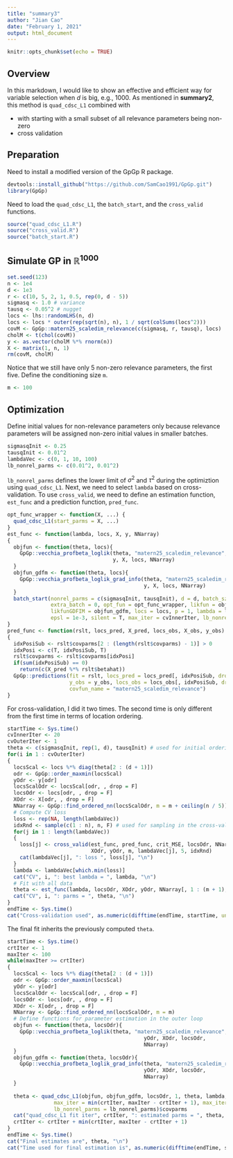 ```yaml
---
title: "summary3"
author: "Jian Cao"
date: "February 1, 2021"
output: html_document
---
```


```r
knitr::opts_chunk$set(echo = TRUE)
```

## Overview

In this markdown, I would like to show an effective and efficient way for variable selection when $d$ is big, e.g., $1000$. As mentioned in **summary2**, this method is `quad_cdsc_L1` combined with

* with starting with a small subset of all relevance parameters being non-zero 
* cross validation 

## Preparation
Need to install a modified version of the GpGp R package.
```r
devtools::install_github("https://github.com/SamCao1991/GpGp.git")
library(GpGp)
```
Need to load the `quad_cdsc_L1`, the `batch_start`, and the `cross_valid` functions.
```r
source("quad_cdsc_L1.R")
source("cross_valid.R")
source("batch_start.R")
```
## Simulate GP in $\mathbb{R}^{1000}$
```r
set.seed(123)
n <- 1e4
d <- 1e3
r <- c(10, 5, 2, 1, 0.5, rep(0, d - 5))
sigmasq <- 1.0 # variance
tausq <- 0.05^2 # nugget
locs <- lhs::randomLHS(n, d)
locs <- locs * outer(rep(sqrt(n), n), 1 / sqrt(colSums(locs^2)))
covM <- GpGp::matern25_scaledim_relevance(c(sigmasq, r, tausq), locs)
cholM <- t(chol(covM))
y <- as.vector(cholM %*% rnorm(n))
X <- matrix(1, n, 1)
rm(covM, cholM)
```
Notice that we still have only 5 non-zero relevance parameters, the first five. Define the conditioning size `m`.
```r
m <- 100
```

## Optimization 
Define initial values for non-relevance parameters only because relevance parameters will be assigned non-zero initial values in smaller batches.
```r
sigmasqInit <- 0.25
tausqInit <- 0.01^2
lambdaVec <- c(0, 1, 10, 100)
lb_nonrel_parms <- c(0.01^2, 0.01^2) 
```
`lb_nonrel_parms` defines the lower limit of $\sigma^2$ and $\tau^2$ during the optimiztion using `quad_cdsc_L1`. Next, we need to select `lambda` based on cross-validation. To use `cross_valid`, we need to define an estimation function, `est_func` and a prediction function, `pred_func`.
```r
opt_func_wrapper <- function(X, ...) {
  quad_cdsc_L1(start_parms = X, ...)
}
est_func <- function(lambda, locs, X, y, NNarray)
{
  objfun <- function(theta, locs){
    GpGp::vecchia_profbeta_loglik(theta, "matern25_scaledim_relevance",
                                  y, X, locs, NNarray)
  }
  objfun_gdfm <- function(theta, locs){
    GpGp::vecchia_profbeta_loglik_grad_info(theta, "matern25_scaledim_relevance",
                                            y, X, locs, NNarray)
  }
  batch_start(nonrel_parms = c(sigmasqInit, tausqInit), d = d, batch_sz = 20, 
              extra_batch = 0, opt_fun = opt_func_wrapper, likfun = objfun, 
              likfunGDFIM = objfun_gdfm, locs = locs, p = 1, lambda = lambda, 
              epsl = 1e-3, silent = T, max_iter = cvInnerIter, lb_nonrel_parms = lb_nonrel_parms)
}
pred_func <- function(rslt, locs_pred, X_pred, locs_obs, X_obs, y_obs)
{
  idxPosiSub <- rslt$covparms[2 : (length(rslt$covparms) - 1)] > 0
  idxPosi <- c(T, idxPosiSub, T)
  rslt$covparms <- rslt$covparms[idxPosi]
  if(sum(idxPosiSub) == 0)
    return(c(X_pred %*% rslt$betahat))
  GpGp::predictions(fit = rslt, locs_pred = locs_pred[, idxPosiSub, drop = F], X_pred = X_pred, 
                    y_obs = y_obs, locs_obs = locs_obs[, idxPosiSub, drop = F], X_obs = X_obs, 
                    covfun_name = "matern25_scaledim_relevance")
}
```
For cross-validation, I did it two times. The second time is only different from the first time in terms of location ordering.
```r
startTime <- Sys.time()
cvInnerIter <- 20
cvOuterIter <- 1
theta <- c(sigmasqInit, rep(1, d), tausqInit) # used for initial ordering of locs
for(i in 1 : cvOuterIter)
{
  locsScal <- locs %*% diag(theta[2 : (d + 1)])
  odr <- GpGp::order_maxmin(locsScal)
  yOdr <- y[odr]
  locsScalOdr <- locsScal[odr, , drop = F]
  locsOdr <- locs[odr, , drop = F]
  XOdr <- X[odr, , drop = F]
  NNarray <- GpGp::find_ordered_nn(locsScalOdr, m = m + ceiling(n / 5))
  # Compute CV loss
  loss <- rep(NA, length(lambdaVec))
  idxRnd <- sample(c(1 : n), n, F) # used for sampling in the cross-validation
  for(j in 1 : length(lambdaVec))
  {
    loss[j] <- cross_valid(est_func, pred_func, crit_MSE, locsOdr, NNarray, 
                           XOdr, yOdr, m, lambdaVec[j], 5, idxRnd)
    cat(lambdaVec[j], ": loss ", loss[j], "\n")
  }
  lambda <- lambdaVec[which.min(loss)]
  cat("CV", i, ": best lambda = ", lambda, "\n")
  # Fit with all data
  theta <- est_func(lambda, locsOdr, XOdr, yOdr, NNarray[, 1 : (m + 1), drop = F])$covparms
  cat("CV", i, ": parms = ", theta, "\n")
}
endTime <- Sys.time()
cat("Cross-validation used", as.numeric(difftime(endTime, startTime, units = "secs")), "seconds\n")
```
The final fit inherits the previously computed `theta`. 
```r
startTime <- Sys.time()
crtIter <- 1
maxIter <- 100
while(maxIter >= crtIter)
{
  locsScal <- locs %*% diag(theta[2 : (d + 1)])
  odr <- GpGp::order_maxmin(locsScal)
  yOdr <- y[odr]
  locsScalOdr <- locsScal[odr, , drop = F]
  locsOdr <- locs[odr, , drop = F]
  XOdr <- X[odr, , drop = F]
  NNarray <- GpGp::find_ordered_nn(locsScalOdr, m = m)
  # Define functions for parameter estimation in the outer loop
  objfun <- function(theta, locsOdr){
    GpGp::vecchia_profbeta_loglik(theta, "matern25_scaledim_relevance",
                                            yOdr, XOdr, locsOdr, 
                                            NNarray)
  }
  objfun_gdfm <- function(theta, locsOdr){
    GpGp::vecchia_profbeta_loglik_grad_info(theta, "matern25_scaledim_relevance",
                                            yOdr, XOdr, locsOdr, 
                                            NNarray)
  }
  
  theta <- quad_cdsc_L1(objfun, objfun_gdfm, locsOdr, 1, theta, lambda, 1e-3, silent = T, 
               max_iter = min(crtIter, maxIter - crtIter + 1), max_iter2 = 40, 
               lb_nonrel_parms = lb_nonrel_parms)$covparms
  cat("quad_cdsc_L1 fit iter", crtIter, ": estimated parms = ", theta, "\n")
  crtIter <- crtIter + min(crtIter, maxIter - crtIter + 1)
}
endTime <- Sys.time()
cat("Final estimates are", theta, "\n")
cat("Time used for final estimation is", as.numeric(difftime(endTime, startTime, units = "secs")), "seconds\n")
```














